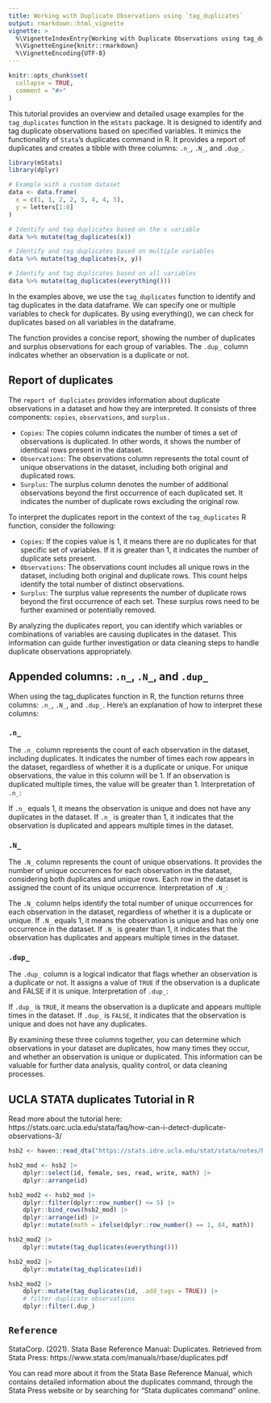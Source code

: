 ---
title: Working with Duplicate Observations using `tag_duplicates`
output: rmarkdown::html_vignette
vignette: >
  %\VignetteIndexEntry{Working with Duplicate Observations using tag_duplicates}
  %\VignetteEngine{knitr::rmarkdown}
  %\VignetteEncoding{UTF-8}
---

```{r, include = FALSE}
knitr::opts_chunk$set(
  collapse = TRUE,
  comment = "#>"
)
```

This tutorial provides an overview and detailed usage examples for the `tag_duplicates` function in the `mStats` package. It is designed to identify and tag duplicate observations based on specified variables. It mimics the functionality of `Stata`'s duplicates command in R. It provides a report of duplicates and creates a tibble with three columns: `.n_`, `.N_`, and `.dup_`.

```{r setup}
library(mStats)
library(dplyr)

# Example with a custom dataset
data <- data.frame(
  x = c(1, 1, 2, 2, 3, 4, 4, 5),
  y = letters[1:8]
)

# Identify and tag duplicates based on the x variable
data %>% mutate(tag_duplicates(x))

# Identify and tag duplicates based on multiple variables
data %>% mutate(tag_duplicates(x, y))

# Identify and tag duplicates based on all variables
data %>% mutate(tag_duplicates(everything()))

```

In the examples above, we use the `tag_duplicates` function to identify and tag duplicates in the data dataframe. We can specify one or multiple variables to check for duplicates. By using everything(), we can check for duplicates based on all variables in the dataframe.

The function provides a concise report, showing the number of duplicates and surplus observations for each group of variables. The `.dup_` column indicates whether an observation is a duplicate or not.

## Report of duplicates

The `report of duplciates` provides information about duplicate observations in a dataset and how they are interpreted. It consists of three components: `copies`, `observations`, and `surplus.`

- `Copies`: The copies column indicates the number of times a set of observations is duplicated. In other words, it shows the number of identical rows present in the dataset.
- `Observations`: The observations column represents the total count of unique observations in the dataset, including both original and duplicated rows.
- `Surplus`: The surplus column denotes the number of additional observations beyond the first occurrence of each duplicated set. It indicates the number of duplicate rows excluding the original row.

To interpret the duplicates report in the context of the `tag_duplicates` R function, consider the following:

- `Copies`: If the copies value is 1, it means there are no duplicates for that specific set of variables. If it is greater than 1, it indicates the number of duplicate sets present.
- `Observations`: The observations count includes all unique rows in the dataset, including both original and duplicate rows. This count helps identify the total number of distinct observations.
- `Surplus`: The surplus value represents the number of duplicate rows beyond the first occurrence of each set. These surplus rows need to be further examined or potentially removed.

By analyzing the duplicates report, you can identify which variables or combinations of variables are causing duplicates in the dataset. This information can guide further investigation or data cleaning steps to handle duplicate observations appropriately.

## Appended columns: `.n_`, `.N_`, and `.dup_`

When using the tag_duplicates function in R, the function returns three columns: `.n_`, `.N_`, and `.dup_`. Here's an explanation of how to interpret these columns:

### `.n_`

The `.n_` column represents the count of each observation in the dataset, including duplicates. It indicates the number of times each row appears in the dataset, regardless of whether it is a duplicate or unique. For unique observations, the value in this column will be 1. If an observation is duplicated multiple times, the value will be greater than 1.
Interpretation of `.n_`:

If `.n_` equals 1, it means the observation is unique and does not have any duplicates in the dataset.
If `.n_` is greater than 1, it indicates that the observation is duplicated and appears multiple times in the dataset.

### `.N_`
The `.N_` column represents the count of unique observations. It provides the number of unique occurrences for each observation in the dataset, considering both duplicates and unique rows. Each row in the dataset is assigned the count of its unique occurrence.
Interpretation of `.N_`:

The `.N_` column helps identify the total number of unique occurrences for each observation in the dataset, regardless of whether it is a duplicate or unique.
If `.N_` equals 1, it means the observation is unique and has only one occurrence in the dataset.
If `.N_` is greater than 1, it indicates that the observation has duplicates and appears multiple times in the dataset.

### `.dup_`
The `.dup_` column is a logical indicator that flags whether an observation is a duplicate or not. It assigns a value of `TRUE` if the observation is a duplicate and FALSE if it is unique.
Interpretation of `.dup_`:

If `.dup_` is `TRUE`, it means the observation is a duplicate and appears multiple times in the dataset.
If `.dup_` is `FALSE`, it indicates that the observation is unique and does not have any duplicates.


By examining these three columns together, you can determine which observations in your dataset are duplicates, how many times they occur, and whether an observation is unique or duplicated. This information can be valuable for further data analysis, quality control, or data cleaning processes.

## UCLA STATA duplicates Tutorial in R 

Read more about the tutorial here: https://stats.oarc.ucla.edu/stata/faq/how-can-i-detect-duplicate-observations-3/

```{r}
hsb2 <- haven::read_dta("https://stats.idre.ucla.edu/stat/stata/notes/hsb2.dta")

hsb2_mod <- hsb2 |> 
	dplyr::select(id, female, ses, read, write, math) |> 
	dplyr::arrange(id)

hsb2_mod2 <- hsb2_mod |> 
	dplyr::filter(dplyr::row_number() <= 5) |> 
	dplyr::bind_rows(hsb2_mod) |> 
	dplyr::arrange(id) |> 
	dplyr::mutate(math = ifelse(dplyr::row_number() == 1, 84, math))

hsb2_mod2 |> 
	dplyr::mutate(tag_duplicates(everything()))

hsb2_mod2 |> 
	dplyr::mutate(tag_duplicates(id))

hsb2_mod2 |> 
	dplyr::mutate(tag_duplicates(id, .add_tags = TRUE)) |> 
	# filter duplicate observations 
	dplyr::filter(.dup_)
```



## `Reference`

StataCorp. (2021). Stata Base Reference Manual: Duplicates. Retrieved from Stata Press: https://www.stata.com/manuals/rbase/duplicates.pdf

You can read more about it from the Stata Base Reference Manual, which contains detailed information about the duplicates command, through the Stata Press website or by searching for "Stata duplicates command" online.
